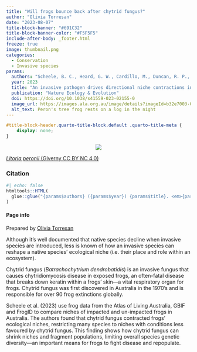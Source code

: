 ```yaml
---
title: "Will frogs bounce back after chytrid fungus?"
author: "Olivia Torresan"
date: "2023-08-07"
title-block-banner: "#691C32"
title-block-banner-color: "#F5F5F5"
include-after-body: _footer.html
freeze: true
image: thumbnail.png
categories:
  - Conservation
  - Invasive species
params:
  authors: "Scheele, B. C., Heard, G. W., Cardillo, M., Duncan, R. P., Gillespie, G. R., Hoskin, C. J., Mahony, M., Newell, D., Rowley, J. J. L., & Sopniewski, J."
  year: 2023
  title: "An invasive pathogen drives directional niche contractions in amphibians"
  publication: "Nature Ecology & Evolution"
  doi: https://doi.org/10.1038/s41559-023-02155-0
  image_url: https://images.ala.org.au/image/details?imageId=b32e7003-0ab0-4d8d-95af-b8ea4e730fe8
  alt_text: Peron's tree frog rests on a log in the night
---
```


<!-- remove metadata section -->

```css
#title-block-header.quarto-title-block.default .quarto-title-meta {
    display: none;
}
```


<!-- Side panel -->

:::{.column-page}

:::{.paper-side-column}

<center>
:::{.col-image layout-ncol=1 style="margin-left: auto; margin-right: auto;"}
<!-- add image url -->
<img src="https://ala-images.s3.ap-southeast-2.amazonaws.com/store/8/e/f/0/b32e7003-0ab0-4d8d-95af-b8ea4e730fe8/original" class="rounded"/></img>
:::
</center>

::: figure-caption
<!-- edit caption -->
[*Litoria peronii* (Giverny CC BY NC 4.0)](https://images.ala.org.au/image/details?imageId=b32e7003-0ab0-4d8d-95af-b8ea4e730fe8)
:::

### Citation
```r
#| echo: false
htmltools::HTML(
  glue::glue("{params$authors} ({params$year}) {params$title}. <em>{params$publication}</em> <a href='{params$doi}' target='_blank'>{params$doi}</a>")
)
```


#### Page info
Prepared by 
[Olivia Torresan](https://labs.ala.org.au/about/Torresan_Olivia/)
:::


<!-- Main panel description -->

::: {.paper-main-column}
Although it’s well documented that native species decline when invasive species are introduced, less is known of how an invasive species can reshape a native species’ ecological niche (i.e. their place and role within an ecosystem). 

Chytrid fungus (*Batrachochytrium dendrobatidis*) is an invasive fungus that causes chytridiomycosis disease in exposed frogs, an often-fatal disease that breaks down keratin within a frogs' skin—a vital respiratory organ for frogs. Chytrid fungus was first discovered in Australia in the 1970's and is responsible for over 90 frog extinctions globally.

Scheele et al. (2023) use frog data from the Atlas of Living Australia, GBIF and FrogID to compare niches of impacted and un-impacted frogs in Australia. The authors found that chytrid fungus contracted frogs’ ecological niches, restricting many species to niches with conditions less favoured by chytrid fungus. This finding shows how chytrid fungus can shrink niches and fragment populations, limiting overall species genetic diversity—an important means for frogs to fight disease and repopulate. 
:::

:::
